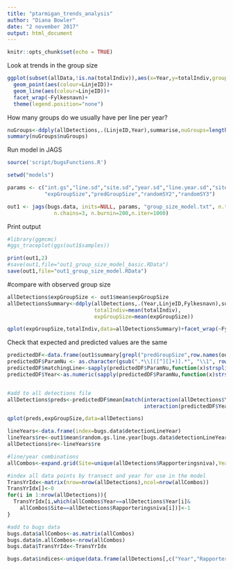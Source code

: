 ```yaml
---
title: "ptarmigan_trends_analysis"
author: "Diana Bowler"
date: "2 november 2017"
output: html_document
---
```


```r

knitr::opts_chunk$set(echo = TRUE)

```

Look at trends in the group size

```r

ggplot(subset(allData,!is.na(totalIndiv)),aes(x=Year,y=totalIndiv,group=LinjeID))+
  geom_point(aes(colour=LinjeID))+
  geom_line(aes(colour=LinjeID))+
  facet_wrap(~Fylkesnavn)+
  theme(legend.position="none")

```

How many groups do we usually have per line per year?

```r

nuGroups<-ddply(allDetections,.(LinjeID,Year),summarise,nuGroups=length(LinjeAvstand))
summary(nuGroups$nuGroups)

```


Run model in JAGS 

```r

source('script/bugsFunctions.R')

setwd("models")

params <- c("int.gs","line.sd","site.sd","year.sd","line.year.sd","site.year.sd",
            "expGroupSize","predGroupSize","randomSY2","randomSY3")

out1 <- jags(bugs.data, inits=NULL, params, "group_size_model.txt", n.thin=nt,
               n.chains=3, n.burnin=200,n.iter=1000)

```

Print output

```r

#library(ggmcmc)
#ggs_traceplot(ggs(out1$samples)) 

print(out1,2)
#save(out1,file="out1_group_size_model_basic.RData")
save(out1,file="out1_group_size_model.RData")

```

#compare with observed group size

```r

allDetections$expGroupSize <- out1$mean$expGroupSize
allDetectionsSummary<-ddply(allDetections,.(Year,LinjeID,Fylkesnavn),summarise,
                            totalIndiv=mean(totalIndiv),
                            expGroupSize=mean(expGroupSize))

qplot(expGroupSize,totalIndiv,data=allDetectionsSummary)+facet_wrap(~Fylkesnavn)


```

Check that expected and predicted values are the same

```r

predictedDF<-data.frame(out1$summary[grepl("predGroupSize",row.names(out1$summary)),])
predictedDF$ParamNu <- as.character(gsub(".*\\[([^][]+)].*", "\\1", row.names(predictedDF)))
predictedDF$matchingLine<-sapply(predictedDF$ParamNu,function(x)strsplit(x,",")[[1]][1])
predictedDF$Year<-as.numeric(sapply(predictedDF$ParamNu,function(x)strsplit(x,",")[[1]][2]))+2006


#add to all detections file
allDetections$preds<-predictedDF$mean[match(interaction(allDetections$Year,allDetections$LinjeID),
                                            interaction(predictedDF$Year,predictedDF$matchingLine))]

qplot(preds,expGroupSize,data=allDetections)

```

```r

lineYears<-data.frame(index=bugs.data$detectionLineYear)
lineYears$re<-out1$mean$random.gs.line.year[bugs.data$detectionLineYear]
allDetections$re<-lineYears$re

#line/year combinations
allCombos<-expand.grid(Site=unique(allDetections$Rapporteringsniva),Year=unique(allDetections$Year))

#index all data points by transect and year for use in the model
TransYrIdx<-matrix(nrow=nrow(allDetections),ncol=nrow(allCombos))
TransYrIdx[]<-0
for(i in 1:nrow(allDetections)){
  TransYrIdx[i,which(allCombos$Year==allDetections$Year[i]&
    allCombos$Site==allDetections$Rapporteringsniva[i])]<-1
}

#add to bugs data
bugs.data$allCombos<-as.matrix(allCombos)
bugs.data$n.allCombos<-nrow(allCombos)
bugs.data$TransYrIdx<-TransYrIdx

bugs.data$indices<-unique(data.frame(allDetections[,c("Year","Rapporteringsniva","detectionSiteYear")]))

```